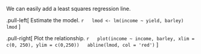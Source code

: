 We can easily add a least squares regression line.

.pull-left[
  Estimate the model.
  ```r
  lmod <- lm(income ~ yield, barley)
  lmod
  ```
  ]

.pull-right[
  Plot the relationship.
  ``` r
  plot(income ~ income, barley, xlim = c(0, 250), ylim = c(0,250))
  abline(lmod, col = 'red')
  ```
  ]